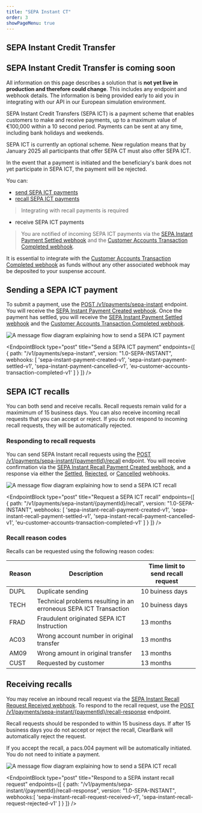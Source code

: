 ```yaml
---
title: "SEPA Instant CT"
order: 3
showPageMenu: true
---
```



## SEPA Instant Credit Transfer

<Callout colour="green"><h2>SEPA Instant Credit Transfer is coming soon</h2><p>All information on this page describes a solution that is <strong>not yet live in production and therefore could change</strong>. This includes any endpoint and webhook details. The information is being provided early to aid you in integrating with our API in our European simulation environment.</p>
</Callout>

SEPA Instant Credit Transfers (SEPA ICT) is a payment scheme that enables customers to make and receive payments, up to a maximum value of €100,000 within a 10 second period. Payments can be sent at any time, including bank holidays and weekends.

<Callout colour="blue">
<p>SEPA ICT is currently an optional scheme. New regulation means that by January 2025 all participants that offer SEPA CT must also offer SEPA ICT.</p>
<p>In the event that a payment is initiated and the beneficiary's bank does not yet participate in SEPA ICT, the payment will be rejected.</p>
</Callout>

You can:
- [send SEPA ICT payments](#sending-a-sepa-ict-payment)
- [recall SEPA ICT payments](#sepa-ict-recalls)
> Integrating with recall payments is required
- receive SEPA ICT payments
> You are notified of incoming SEPA ICT payments via the [SEPA Instant Payment Settled webhook](#sepa-instant-payment-settled-webhook) and the [Customer Accounts Transaction Completed webhook](#customer-accounts-transaction-completed-webhook).

<Callout colour="blue">
It is essential to integrate with the <a href="#customer-accounts-transaction-completed-webhook">Customer Accounts Transaction Completed webhook</a> as funds without any other associated webhook may be deposited to your suspense account.
</Callout>

## Sending a SEPA ICT payment

To submit a payment, use the [POST /v1/payments/sepa-instant](#send-a-sepa-instant-payment) endpoint. You will receive the [SEPA Instant Payment Created webhook](#sepa-instant-payment-created-webhook). Once the payment has settled, you will receive the [SEPA Instant Payment Settled webhook](#sepa-instant-payment-settled-webhook) and the [Customer Accounts Transaction Completed webhook](#customer-accounts-transaction-completed-webhook).

![A message flow diagram explaining how to send a SEPA ICT payment](/assets/images/sepa-ict-send-payment.svg)

<EndpointBlock
  type="post"
  title="Send a SEPA ICT payment"
  endpoints={[
    {
      path: "/v1/payments/sepa-instant",
      version: "1.0-SEPA-INSTANT",
      webhooks: [
        'sepa-instant-payment-created-v1',
        'sepa-instant-payment-settled-v1',
        'sepa-instant-payment-cancelled-v1',
        'eu-customer-accounts-transaction-completed-v1'
      ]
    }
  ]}
/>

<WebhookPlaceholder render='sepa-instant-payment-created-v1' />
<WebhookPlaceholder render='sepa-instant-payment-settled-v1'/>
<WebhookPlaceholder render='sepa-instant-payment-cancelled-v1' />
<WebhookPlaceholder render='eu-customer-accounts-transaction-completed-v1' />

## SEPA ICT recalls

You can both send and receive recalls. Recall requests remain valid for a maximimum of 15 business days. You can also receive incoming recall requests that you can accept or reject. If you do not respond to incoming recall requests, they will be automatically rejected.

### Responding to recall requests

You can send SEPA Instant recall requests using the [POST /v1/payments/sepa-instant/{paymentId}/recall](#request-a-sepa-instant-recall) endpoint. You will receive confirmation via the [SEPA Instant Recall Payment Created webhook](#sepa-instant-recall-payment-created-webhook), and a response via either the [Settled](#sepa-instant-recall-payment-settled-webhook), [Rejected](r#sepa-instant-recall-payment-rejected-webhook), or [Cancelled](#sepa-instant-recall-payment-cancelled-webhook) webhooks.

![A message flow diagram explaining how to send a SEPA ICT recall](/assets/images/sepa-ict-send-recall.svg)

<EndpointBlock
  type="post"
  title="Request a SEPA ICT recall"
  endpoints={[
    {
      path: "/v1/payments/sepa-instant/{paymentId}/recall",
      version: "1.0-SEPA-INSTANT",
      webhooks: [
        'sepa-instant-recall-payment-created-v1',
        'sepa-instant-recall-payment-settled-v1',
        'sepa-instant-recall-payment-cancelled-v1',
        'eu-customer-accounts-transaction-completed-v1'
      ]
    }
  ]}
/>

<WebhookPlaceholder render='sepa-instant-recall-payment-created-v1' />
<WebhookPlaceholder render='sepa-instant-recall-payment-settled-v1' />
<WebhookPlaceholder render='sepa-instant-recall-payment-cancelled-v1' />
<WebhookPlaceholder render='sepa-instant-recall-request-rejected-v1' />

### Recall reason codes

Recalls can be requested using the following reason codes:

| Reason | Description|Time limit to send recall request|
|------|-----------|---------------------------------|
|DUPL |Duplicate sending|10 buiness days| 
|TECH |Technical problems resulting in an erroneous SEPA ICT Transaction|10 buiness days|
|FRAD |Fraudulent originated SEPA ICT Instruction|13 months|
|AC03 |Wrong account number in original transfer|13 months|
|AM09 |Wrong amount in original transfer|13 months|
|CUST |Requested by customer|13 months|

## Receiving recalls

You may receive an inbound recall request via the [SEPA Instant Recall Request Received webhook](#sepa-instant-recall-request-received-webhook). To respond to the recall request, use the [POST /v1/payments/sepa-instant/{paymentId}/recall-response](#respond-to-a-sepa-instant-recall-request) endpoint.

Recall requests should be responded to within 15 business days. If after 15 business days you do not accept or reject the recall, ClearBank will automatically reject the request.

<Callout colour="blue">
If you accept the recall, a pacs.004 payment will be automatically initiated. You do not need to initiate a payment.
</Callout>

![A message flow diagram explaining how to send a SEPA ICT recall](/assets/images/sepa-ict-receive-recall.svg)

<WebhookPlaceholder render='sepa-instant-recall-request-received-v1' />

<EndpointBlock
  type="post"
  title="Respond to a SEPA instant recall request"
  endpoints={[
    {
      path: "/v1/payments/sepa-instant/{paymentId}/recall-response",
      version: "1.0-SEPA-INSTANT",
      webhooks:[
        'sepa-instant-recall-request-received-v1',
        'sepa-instant-recall-request-rejected-v1'
      ]
    }
  ]}
/>